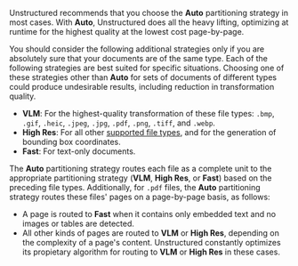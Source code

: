 Unstructured recommends that you choose the **Auto** partitioning strategy in most cases. With **Auto**, Unstructured does all 
the heavy lifting, optimizing at runtime for the highest quality at the lowest cost page-by-page.

You should consider the following additional strategies only if you are absolutely sure that your documents are of the same 
type. Each of the following strategies are best suited for specific situations. Choosing one of these 
strategies other than **Auto** for sets of documents of different types could produce undesirable results, 
including reduction in transformation quality.

- **VLM**: For the highest-quality transformation of these file types: `.bmp`, `.gif`, `.heic`, `.jpeg`, `.jpg`, `.pdf`, `.png`, `.tiff`, and `.webp`.
- **High Res**: For all other [supported file types](/ui/supported-file-types), and for the generation of bounding box coordinates.
- **Fast**: For text-only documents.

The **Auto** partitioning strategy routes each file as a complete unit to the appropriate partitioning strategy (**VLM**, **High Res**, or **Fast**) 
based on the preceding file types. Additionally, for `.pdf` files, the **Auto** partitioning strategy routes these files' pages 
on a page-by-page basis, as follows:

- A page is routed to **Fast** when it contains only embedded text and no images or tables are detected.
- All other kinds of pages are routed to **VLM** or **High Res**, depending on the complexity of a page's 
  content. Unstructured constantly optimizes its propietary algorithm for routing to **VLM** or **High Res** in these cases.